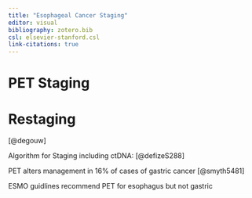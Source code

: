 ```yaml
---
title: "Esophageal Cancer Staging"
editor: visual
bibliography: zotero.bib
csl: elsevier-stanford.csl
link-citations: true
---
```


# PET Staging

# Restaging

[@degouw]

Algorithm for Staging including ctDNA: [@defizeS288]

PET alters management in 16% of cases of gastric cancer [@smyth5481]

ESMO guidlines recommend PET for esophagus but not gastric
